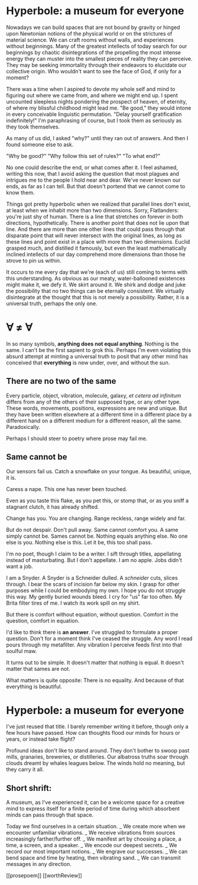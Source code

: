 # Hyperbole: a museum for everyone

Nowadays we can build spaces that are not bound by gravity or hinged upon Newtonian notions of the physical world or on the strictures of material science. We can craft rooms without walls, and experiences without beginnings. Many of the greatest intellects of today search for our beginnings by chaotic disintegrations of the propelling the most intense energy they can muster into the smallest pieces of reality they can perceive. They may be seeking immortality through their endeavors to elucidate our collective origin. Who wouldn't want to see the face of God, if only for a moment?

There was a time when I aspired to devote my whole self and mind to figuring out where we came from, and where we might end up. I spent uncounted sleepless nights pondering the prospect of heaven, of eternity, of where my blissful childhood might lead me. "Be good," they would intone in every conceivable linguistic permutation. "Delay yourself gratification indefinitely!" I'm paraphrasing of course, but I took them as seriously as they took themselves.

As many of us did, I asked "why?" until they ran out of answers. And then I found someone else to ask.

"Why be good?"
"Why follow this set of rules?"
"To what end?"

No one could describe the end, or what comes after it. I feel ashamed, writing this now, that I avoid asking the question that most plagues and intrigues me to the people I hold near and dear. We've never known our ends, as far as I can tell. But that doesn't portend that we cannot come to know them.

Things got pretty hyperbolic when we realized that parallel lines don't exist, at least when we inhabit more than two dimensions. Sorry, Flatlanders: you're just shy of human. There is a line that stretches on forever in both directions, hypothetically. There is another point that does not lie upon that line. And there are more than one other lines that could pass through that disparate point that will never intersect with the original lines, as long as these lines and point exist in a place with more than two dimensions. Euclid grasped much, and distilled it famously, but even the least mathematically inclined intellects of our day comprehend more dimensions than those he strove to pin us within.

It occurs to me every day that we're (each of us) still coming to terms with this understanding. As obvious as our meaty, water-ballooned existences might make it, we defy it. We skirt around it. We shirk and dodge and juke the possibility that no two things can be eternally consistent. We virtually disintegrate at the thought that this is not merely a possibility. Rather, it is a universal truth, perhaps the only one.

# ∀ ≠ ∀

In so many symbols, **anything does not equal anything**. Nothing is
the same. I can't be the first sapient to grok this. Perhaps I'm even violating this absurd attempt at minting a universal truth to posit that any other mind has conceived that **everything** is new under, over, and without the sun.

## There are no two of the same

Every particle, object, vibration, molecule, galaxy, _et cetera ad infinitum_ differs from any of the others of their supposed type, or any other type. These words, movements, positions, expressions are new and unique. But they have been written elsewhere at a different time in a different place by a different hand on a different medium for a different reason, all the same. Paradoxically.

Perhaps I should steer to poetry where prose may fail me.

## Same cannot be

Our sensors fail us.
Catch a snowflake on your tongue.
As beautiful, unique, it is.

Caress a nape.
This one has never been touched.

Even as you taste this flake,
as you pet this, or stomp that,
or as you sniff a stagnant clutch,
it has already shifted.

Change has you.
You are changing.
Range reckless,
range widely and far.

But do not despair.
Don't pull away.
Same cannot comfort you.
A same simply cannot be.
Sames cannot be.
Nothing equals anything else.
No one else is you.
Nothing else is this.
Let it be, this too shall pass.

I'm no poet, though I claim to be a writer.
I sift through titles,
appellating instead of masturbating.
But I don't appellate. I am no apple.
Jobs didn't want a job.

I am a Snyder.
A Snyder is a Schneider dulled.
A _schneider_ cuts, slices through.
I bear the scars of incision far below my skin.
I grasp for other purposes while I could be embodying my own.
I hope you do not struggle this way.
My gently buried wounds bleed.
I cry for "us" far too often.
My Brita filter tires of me.
I watch its work spill on my shirt.

But there is comfort without equation, without question. Comfort in the question, comfort in equation.

I'd like to think there is **an answer**.
I've struggled to formulate a proper question.
Don't for a moment think I've ceased the struggle.
Any word I read pours through my metafilter.
Any vibration I perceive feeds first into that soulful maw.

It turns out to be simple.
It doesn't matter that nothing is equal.
It doesn't matter that sames are not.

What matters is quite opposite:
There is no equality.
And because of that everything is beautiful.

# Hyperbole: a museum for everyone

I've just reused that title. I barely remember writing it before, though only a few hours have passed. How can thoughts flood our minds for hours or years, or instead take flight?

Profound ideas don't like to stand around. They don't bother to swoop past mills, granaries, breweries, or distilleries. Our albatross truths soar through clouds dreamt by whales leagues below. The winds hold no meaning, but they carry it all.

## Short shrift:

A museum, as I've experienced it, can be a welcome space for a creative mind to express itself for a finite period of time during which absorbent minds can pass through that space.

Today we find ourselves in a certain situation.
_ We create more when we encounter unfamiliar vibrations.
_ We receive vibrations from sources increasingly farther/further off.
_ We manifest art by choosing a place, a time, a screen, and a speaker.
_ We encode our deepest secrets.
_ We record our most important notions.
_ We engrave our successes.
_ We can bend space and time by heating, then vibrating sand.
_ We can transmit messages in any direction.

[[prosepoem]] [[worthReview]]
